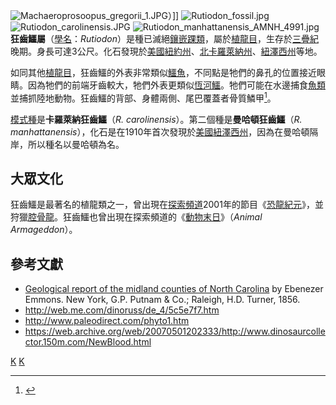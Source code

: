 {{Automatic taxobox
| taxon = Rutiodon
| authority = [[埃比尼澤·埃蒙斯|Emmons]], 1856
| status = fossil
| fossil_range = {{fossil_range|228|210}}[[三疊紀|三疊紀]]晚期
| image = Rutiodon_BW.jpg
| image_caption = 卡羅萊納狂齒鱷復原圖
| type_species = '''卡羅萊納狂齒鱷<br>''Rutiodon carolinensis'''''
| type_species_authority = (Emmons, 1856)
| subdivision_ranks = [[種|種]]
| subdivision = 
'''卡羅萊納狂齒鱷 ''R. carolinensis''''' <small>(Emmons, 1856)</small>
<br>'''曼哈頓狂齒鱷 ''R. manhattanensis''''' <small>(Huene, 1913)</small>
| synonyms =
*''Palaeonornis''<br/><small>Emmons, 1857</small>
}}
[[File:Machaeroprosoopus_gregorii_1.JPG|thumb]]）]]
[[File:Rutiodon_fossil.jpg|thumb]]
[[File:Rutiodon_carolinensis.JPG|thumb]]
[[File:Rutiodon_manhattanensis_AMNH_4991.jpg|thumb]]
'''狂齒鱷屬'''（[[學名|學名]]：''Rutiodon''）是種已滅絕[[鑲嵌踝類|鑲嵌踝類]]，屬於[[植龍目|植龍目]]，生存於[[三疊紀|三疊紀]]晚期。身長可達3公尺。化石發現於[[美國|美國]][[紐約州|紐約州]]、[[北卡羅萊納州|北卡羅萊納州]]、[[紐澤西州|紐澤西州]]等地。

如同其他[[植龍目|植龍目]]，狂齒鱷的外表非常類似[[鱷魚|鱷魚]]，不同點是牠們的鼻孔的位置接近眼睛。因為牠們的前端牙齒較大，牠們外表更類似[[恆河鱷|恆河鱷]]。牠們可能在水邊捕食[[魚類|魚類]]並捕抓陸地動物。狂齒鱷的背部、身體兩側、尾巴覆蓋者骨質鱗甲<ref name=EoDP>{{cite book |editor=Palmer, D.|year=1999 |title= The Marshall Illustrated Encyclopedia of Dinosaurs and Prehistoric Animals|publisher= Marshall Editions|location=London|page= 95|isbn= 1-84028-152-9}}</ref>。

[[模式種|模式種]]是'''卡羅萊納狂齒鱷'''（''R. carolinensis''）。第二個種是'''曼哈頓狂齒鱷'''（''R. manhattanensis''），化石是在1910年首次發現於[[美國|美國]][[紐澤西州|紐澤西州]]，因為在曼哈頓隔岸，所以種名以曼哈頓為名。

==大眾文化==
狂齒鱷是最著名的植龍類之一，曾出現在[[探索頻道|探索頻道]]2001年的節目《[[恐龍紀元|恐龍紀元]]》，並狩獵[[腔骨龍|腔骨龍]]。狂齒鱷也曾出現在探索頻道的《[[動物末日|動物末日]]》（''Animal Armageddon''）。

==參考文獻==
{{reflist}}
* [http://docsouth.unc.edu/nc/emmonsml/emmons.html Geological report of the midland counties of North Carolina] {{Wayback|url=http://docsouth.unc.edu/nc/emmonsml/emmons.html |date=20201101020949 }} by Ebenezer Emmons. New York, G.P. Putnam & Co.; Raleigh, H.D. Turner, 1856.
* http://web.me.com/dinoruss/de_4/5c5e7f7.htm
* http://www.paleodirect.com/phyto1.htm {{Wayback|url=http://www.paleodirect.com/phyto1.htm |date=20150815035550 }}
* https://web.archive.org/web/20070501202333/http://www.dinosaurcollector.150m.com/NewBlood.html
{{Taxonbar|from=Q132306}}

[[Category:植龍目|K]]
[[Category:1856年描述的分类群|K]]